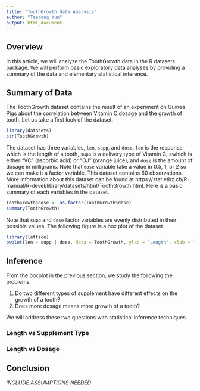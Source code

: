 ```yaml
---
title: "ToothGrowth Data Analysis"
author: "Taedong Yun"
output: html_document
---
```


## Overview

In this article, we will analyze the ToothGrowth data in the R datasets package. We will perform basic exploratory data analyses by providing a summary of the data and elementary statistical inference.

## Summary of Data

The ToothGrowth dataset contains the result of an experiment on Guinea Pigs about the correlation between Vitamin C dosage and the growth of tooth. Let us take a first look of the dataset.

```r
library(datasets)
str(ToothGrowth)
```

The dataset has three variables, `len`, `supp`, and `dose`. `len` is the response which is the length of a tooth, `supp` is a delivery type of Vitamin C, swhich is either "VC" (ascorbic acid) or "OJ" (orange juice), and `dose` is the amount of dosage in milligrams. Note that `dose` variable take a value in 0.5, 1, or 2 so we can make it a factor variable. This dataset contains 60 observations. More information about this dataset can be found at https://stat.ethz.ch/R-manual/R-devel/library/datasets/html/ToothGrowth.html. Here is a basic summary of each variables in the dataset.

```r
ToothGrowth$dose <- as.factor(ToothGrowth$dose)
summary(ToothGrowth)
```

Note that `supp` and `dose` factor variables are evenly distributed in their possible values. The following figure is a box plot of the dataset.

```r
library(lattice)
bwplot(len ~ supp | dose, data = ToothGrowth, ylab = "Length", xlab = "Types of Supplement & Dosage", main = "Data Summary")
```

## Inference

From the boxplot in the previous section, we study the following the problems.

1. Do two different types of supplement have different effects on the growth of a tooth?
2. Does more dosage means more growth of a tooth?

We will address these two questions with statistical inference techniques.

### Length vs Supplement Type



### Length vs Dosage



## Conclusion

*INCLUDE ASSUMPTIONS NEEDED*
